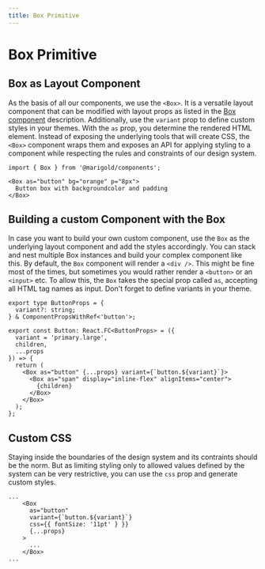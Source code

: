 ```yaml
---
title: Box Primitive
---
```


# Box Primitive

## Box as Layout Component

As the basis of all our components, we use the `<Box>`. It is a versatile layout component that
can be modified with layout props as listed in the [Box component](../../components/box) description.
Additionally, use the `variant` prop to define custom styles in your themes. With the `as` prop, you
determine the rendered HTML element. Instead of exposing the underlying tools that will create CSS, the `<Box>` component
wraps them and exposes an API for applying styling to a component while respecting the rules and constraints of our design
system.

```tsx onlyCode
import { Box } from '@marigold/components';
```

```tsx expandCode
<Box as="button" bg="orange" p="8px">
  Button box with backgroundcolor and padding
</Box>
```

## Building a custom Component with the Box

In case you want to build your own custom component, use the `Box` as the underlying layout component and add
the styles accordingly. You can stack and nest multiple Box instances and build your complex component like this.
By default, the `Box` component will render a `<div />`. This might be fine most of the times, but sometimes you would
rather render a `<button>` or an `<input>` etc. To allow this, the `Box` takes the special prop called `as`, accepting
all HTML tag names as input. Don't forget to define variants in your theme.

```tsx onlyCode
export type ButtonProps = {
  variant?: string;
} & ComponentPropsWithRef<'button'>;

export const Button: React.FC<ButtonProps> = ({
  variant = 'primary.large',
  children,
  ...props
}) => {
  return (
    <Box as="button" {...props} variant={`button.${variant}`}>
      <Box as="span" display="inline-flex" alignItems="center">
        {children}
      </Box>
    </Box>
  );
};
```

## Custom CSS

Staying inside the boundaries of the design system and its contraints should be the norm. But as limiting styling only
to allowed values defined by the system can be very restrictive, you can use the `css` prop and generate custom
styles.

```tsx onlyCode
...
    <Box
      as="button"
      variant={`button.${variant}`}
      css={{ fontSize: '11pt' } }}
      {...props}
    >
      ...
    </Box>
...
```
